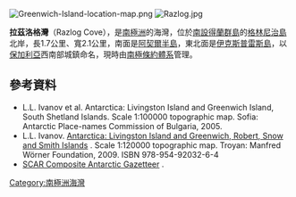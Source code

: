 [[Image:Greenwich-Island-location-map.png|thumb]]
[[Image:Razlog.jpg|thumb]]

'''拉茲洛格灣'''（Razlog Cove），是[[南極洲|南極洲]]的海灣，位於[[南設得蘭群島|南設得蘭群島]]的[[格林尼治島|格林尼治島]]北岸，長1.7公里、寬2.1公里，南面是[[阿契爾半島|阿契爾半島]]，東北面是[[伊克斯普雷斯島|伊克斯普雷斯島]]，以[[保加利亞|保加利亞]]西南部城鎮命名，現時由[[南極條約體系|南極條約體系]]管理。

{{coord|62|26|50|S|60|00|00|W|display=title}}

==參考資料==
* L.L. Ivanov et al. Antarctica: Livingston Island and Greenwich Island, South Shetland Islands. Scale 1:100000 topographic map. Sofia: Antarctic Place-names Commission of Bulgaria, 2005.
* L.L. Ivanov. [http://apcbg.org/image023.jpg Antarctica: Livingston Island and Greenwich, Robert, Snow and Smith Islands] {{Wayback|url=http://apcbg.org/image023.jpg |date=20080424075823 }}. Scale 1:120000 topographic map.  Troyan: Manfred Wörner Foundation, 2009.  ISBN 978-954-92032-6-4
* [http://data.aad.gov.au/aadc/gaz/scar/ SCAR Composite Antarctic Gazetteer] {{WebCite|url=https://www.webcitation.org/5ug2CfC7m?url=http://data.aad.gov.au/aadc/gaz/scar/ |date=20101202140255 |dateformat=iso }}.

{{Antarctica-geo-stub}}
[[Category:南極洲海灣|Category:南極洲海灣]]